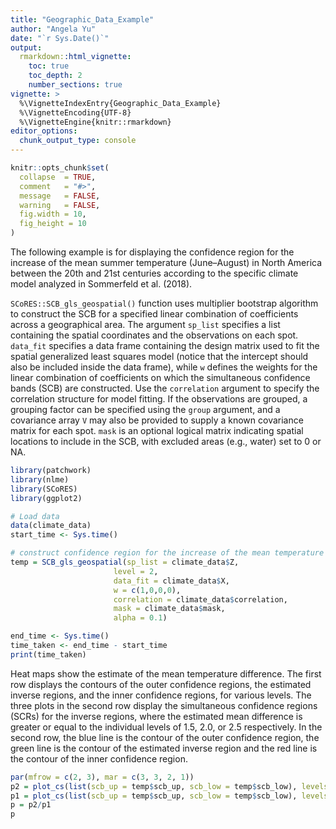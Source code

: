 ```yaml
---
title: "Geographic_Data_Example"
author: "Angela Yu"
date: "`r Sys.Date()`"
output: 
  rmarkdown::html_vignette:
    toc: true
    toc_depth: 2
    number_sections: true
vignette: >
  %\VignetteIndexEntry{Geographic_Data_Example}
  %\VignetteEncoding{UTF-8}
  %\VignetteEngine{knitr::rmarkdown}
editor_options: 
  chunk_output_type: console
---
```


```r
knitr::opts_chunk$set(
  collapse  = TRUE,
  comment   = "#>",
  message   = FALSE,
  warning   = FALSE,
  fig.width = 10,
  fig_height = 10
)
```

The following example is for displaying the confidence region for the increase of the mean summer temperature (June–August) in North America between the 20th and 21st centuries according to the specific climate model analyzed in Sommerfeld et al. (2018). 

`SCoRES::SCB_gls_geospatial()` function uses multiplier bootstrap algorithm to construct the SCB for a specified linear combination of coefficients across a geographical area. The argument `sp_list` specifies a list containing the spatial coordinates and the observations on each spot. `data_fit` specifies a data frame containing the design matrix used to fit the spatial generalized least squares model (notice that the intercept should also be included inside the data frame), while `w` defines the weights for the linear combination of coefficients on which the simultaneous confidence bands (SCB) are constructed. Use the `correlation` argument to specify the correlation structure for model fitting. If the observations are grouped, a grouping factor can be specified using the `group` argument, and a covariance array `V` may also be provided to supply a known covariance matrix for each spot. `mask` is an optional logical matrix indicating spatial locations to include in the SCB, with excluded areas (e.g., water) set to 0 or NA.

```r
library(patchwork)
library(nlme)
library(SCoRES)
library(ggplot2)

# Load data
data(climate_data)
start_time <- Sys.time()

# construct confidence region for the increase of the mean temperature (June-August) in North America between the 20th and 21st centuries
temp = SCB_gls_geospatial(sp_list = climate_data$Z, 
                       level = 2, 
                       data_fit = climate_data$X,
                       w = c(1,0,0,0),
                       correlation = climate_data$correlation,
                       mask = climate_data$mask, 
                       alpha = 0.1)

end_time <- Sys.time()
time_taken <- end_time - start_time
print(time_taken)
```

Heat maps show the estimate of the mean temperature difference. The first row displays the contours of the outer confidence regions, the estimated inverse regions, and the inner confidence regions, for various levels. The three plots in the second row display the simultaneous confidence regions (SCRs) for the inverse regions, where the estimated mean difference is greater or equal to the individual levels of 1.5, 2.0, or 2.5 respectively. In the second
 row, the blue line is the contour of the outer confidence region, the green line is the contour of the estimated inverse region and the red line is the contour of the inner confidence region.
 
```r
par(mfrow = c(2, 3), mar = c(3, 3, 2, 1)) 
p2 = plot_cs(list(scb_up = temp$scb_up, scb_low = temp$scb_low), levels = c(1.5, 2,2.5,3), x = temp$x, y = temp$y, mu_hat = temp$mu_hat, xlab = "Longitude", ylab = "Latitude", level_label = T, min.size = 40, palette = "Spectral", color_level_label = "black")
p1 = plot_cs(list(scb_up = temp$scb_up, scb_low = temp$scb_low), levels = c(1.5,2,2.5), x = temp$x, y = temp$y, mu_hat = temp$mu_hat, xlab = "Longitude", ylab = "Latitude",together = F)
p = p2/p1
p
```


